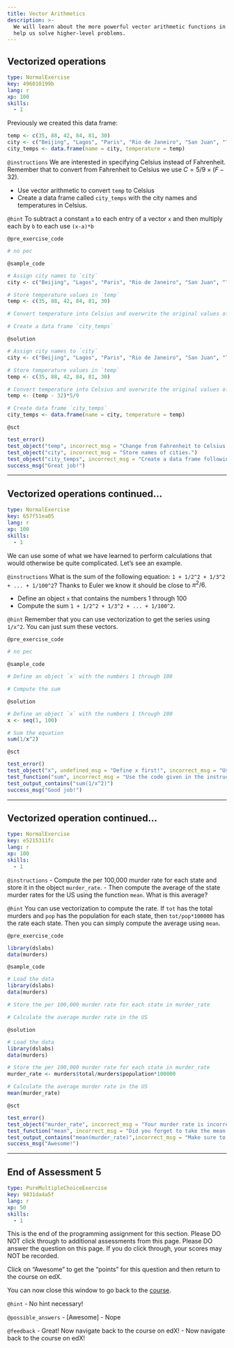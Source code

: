 ```yaml
---
title: Vector Arithmetics
description: >-
  We will learn about the more powerful vector arithmetic functions in R, that
  help us solve higher-level problems.
---
```


## Vectorized operations

```yaml
type: NormalExercise
key: 496010199b
lang: r
xp: 100
skills:
  - 1
```

Previously we created this data frame:

```r
temp <- c(35, 88, 42, 84, 81, 30)
city <- c("Beijing", "Lagos", "Paris", "Rio de Janeiro", "San Juan", "Toronto")
city_temps <- data.frame(name = city, temperature = temp)
```

`@instructions`
We are interested in specifying Celsius instead of Fahrenheit. Remember that to convert from Fahrenheit to Celsius we use $C = 5/9 \times (F-32)$.

- Use vector arithmetic to convert `temp` to Celsius
- Create a data frame called `city_temps` with the city names and temperatures in Celsius.

`@hint`
To subtract a constant `a` to each entry of a vector `x` and then multiply each by `b` to each use `(x-a)*b`

`@pre_exercise_code`
```r
# no pec
```

`@sample_code`
```r
# Assign city names to `city` 
city <- c("Beijing", "Lagos", "Paris", "Rio de Janeiro", "San Juan", "Toronto")

# Store temperature values in `temp`
temp <- c(35, 88, 42, 84, 81, 30)

# Convert temperature into Celsius and overwrite the original values of 'temp' with these Celsius values

# Create a data frame `city_temps` 

```

`@solution`
```r
# Assign city names to `city` 
city <- c("Beijing", "Lagos", "Paris", "Rio de Janeiro", "San Juan", "Toronto")

# Store temperature values in `temp`
temp <- c(35, 88, 42, 84, 81, 30)

# Convert temperature into Celsius and overwrite the original values of 'temp' with these Celsius values
temp <- (temp - 32)*5/9

# Create data frame `city_temps` 
city_temps <- data.frame(name = city, temperature = temp)

```

`@sct`
```r
test_error()
test_object("temp", incorrect_msg = "Change from Fahrenheit to Celsius using `temp <- (temp - 32)*5/9`.")
test_object("city", incorrect_msg = "Store names of cities.")
test_object("city_temps", incorrect_msg = "Create a data frame following the same example.")
success_msg("Great job!")
```

---

## Vectorized operations continued...

```yaml
type: NormalExercise
key: 657f51ea05
lang: r
xp: 100
skills:
  - 1
```

We can use some of what we have learned to perform calculations that 
would otherwise be quite complicated. Let's see an example.

`@instructions`
What is the sum of the following equation: `1 + 1/2^2 + 1/3^2 + ... + 1/100^2`? Thanks to Euler we know it should be close to $\pi^2/6$. 

- Define an object `x` that contains the numbers 1 through 100
- Compute the sum `1 + 1/2^2 + 1/3^2 + ... + 1/100^2`.

`@hint`
Remember that you can use vectorization to get the series using `1/x^2`. You can just sum these vectors.

`@pre_exercise_code`
```r
# no pec 
```

`@sample_code`
```r
# Define an object `x` with the numbers 1 through 100

# Compute the sum 

```

`@solution`
```r
# Define an object `x` with the numbers 1 through 100
x <- seq(1, 100)

# Sum the equation 
sum(1/x^2) 
```

`@sct`
```r
test_error()
test_object("x", undefined_msg = "Define x first!", incorrect_msg = "Use the sequence command to store 1,100 in x.")
test_function("sum", incorrect_msg = "Use the code given in the instructions.")
test_output_contains("sum(1/x^2)")
success_msg("Good job!")
```

---

## Vectorized operation continued...

```yaml
type: NormalExercise
key: e5215311fc
lang: r
xp: 100
skills:
  - 1
```



`@instructions`
- Compute the per 100,000 murder rate for each state and store it in the object `murder_rate`. 
- Then compute the average of the state murder rates for the US using the function `mean`. What is this average?

`@hint`
You can use vectorization to compute the rate. If `tot` has the total murders and `pop` has the population for each state, then `tot/pop*100000` has the rate each state. Then you can simply compute the average using `mean`.

`@pre_exercise_code`
```r
library(dslabs)
data(murders)
```

`@sample_code`
```r
# Load the data
library(dslabs)
data(murders)

# Store the per 100,000 murder rate for each state in murder_rate

# Calculate the average murder rate in the US 

```

`@solution`
```r
# Load the data
library(dslabs)
data(murders)

# Store the per 100,000 murder rate for each state in murder_rate
murder_rate <- murders$total/murders$population*100000

# Calculate the average murder rate in the US
mean(murder_rate)

```

`@sct`
```r
test_error()
test_object("murder_rate", incorrect_msg = "Your murder rate is incorrect. Make sure to multiply the result by 100,000.")
test_function("mean", incorrect_msg = "Did you forget to take the mean of the murder rate?")
test_output_contains("mean(murder_rate)",incorrect_msg = "Make sure to multiply the result by 100,000.")
success_msg("Awesome!")
```

---

## End of Assessment 5

```yaml
type: PureMultipleChoiceExercise
key: 9831da4a5f
lang: r
xp: 50
skills:
  - 1
```

This is the end of the programming assignment for this section. Please DO NOT click through to additional assessments from this page. Please DO answer the question on this page. If you do click through, your scores may NOT be recorded.

Click on "Awesome" to get the "points" for this question and then return to the course on edX.

You can now close this window to go back to the <a href='https://www.edx.org/course/data-science-r-basics-2'>course</a>.

`@hint`
- No hint necessary!

`@possible_answers`
- [Awesome]
- Nope

`@feedback`
- Great! Now navigate back to the course on edX!
- Now navigate back to the course on edX!

